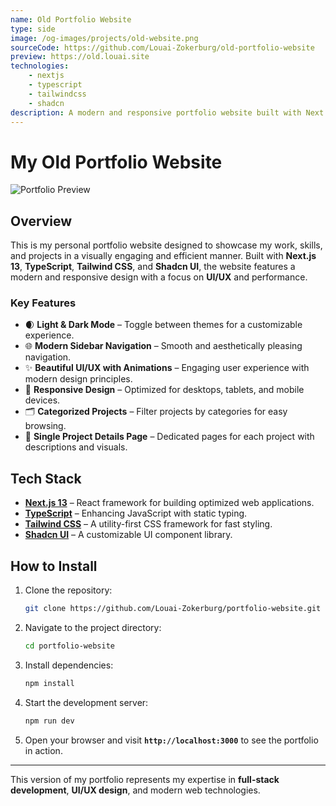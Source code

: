 ```yaml
---
name: Old Portfolio Website
type: side
image: /og-images/projects/old-website.png
sourceCode: https://github.com/Louai-Zokerburg/old-portfolio-website
preview: https://old.louai.site
technologies:
    - nextjs
    - typescript
    - tailwindcss
    - shadcn
description: A modern and responsive portfolio website built with Next.js 13, TypeScript, Tailwind CSS, and Shadcn UI. Features light/dark themes, project categorization, and a sleek UI/UX.
---
```


# My Old Portfolio Website

![Portfolio Preview](/og-images/projects/old-website.png)

## **Overview**

This is my personal portfolio website designed to showcase my work, skills, and projects in a visually engaging and efficient manner. Built with **Next.js 13**, **TypeScript**, **Tailwind CSS**, and **Shadcn UI**, the website features a modern and responsive design with a focus on **UI/UX** and performance.

### **Key Features**

- 🌒 **Light & Dark Mode** – Toggle between themes for a customizable experience.
- 🌐 **Modern Sidebar Navigation** – Smooth and aesthetically pleasing navigation.
- ✨ **Beautiful UI/UX with Animations** – Engaging user experience with modern design principles.
- 📱 **Responsive Design** – Optimized for desktops, tablets, and mobile devices.
- 🗂️ **Categorized Projects** – Filter projects by categories for easy browsing.
- 📄 **Single Project Details Page** – Dedicated pages for each project with descriptions and visuals.

## **Tech Stack**

- **[Next.js 13](https://nextjs.org/)** – React framework for building optimized web applications.
- **[TypeScript](https://www.typescriptlang.org/)** – Enhancing JavaScript with static typing.
- **[Tailwind CSS](https://tailwindcss.com/)** – A utility-first CSS framework for fast styling.
- **[Shadcn UI](https://ui.shadcn.com/)** – A customizable UI component library.

## **How to Install**

1. Clone the repository:

    ```bash
    git clone https://github.com/Louai-Zokerburg/portfolio-website.git
    ```

2. Navigate to the project directory:

    ```bash
    cd portfolio-website
    ```

3. Install dependencies:

    ```bash
    npm install
    ```

4. Start the development server:

    ```bash
    npm run dev
    ```

5. Open your browser and visit **`http://localhost:3000`** to see the portfolio in action.

---

This version of my portfolio represents my expertise in **full-stack development**, **UI/UX design**, and modern web technologies.
